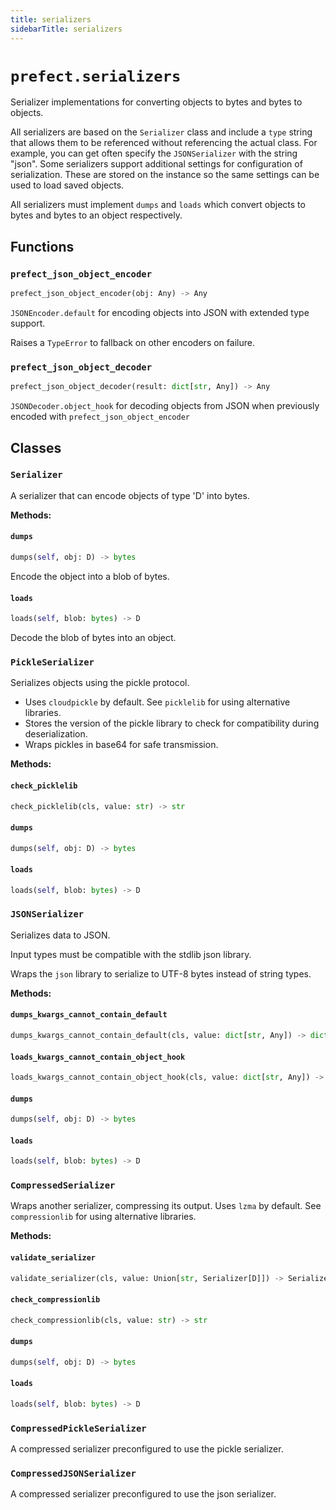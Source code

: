 ```yaml
---
title: serializers
sidebarTitle: serializers
---
```


# `prefect.serializers`



Serializer implementations for converting objects to bytes and bytes to objects.

All serializers are based on the `Serializer` class and include a `type` string that
allows them to be referenced without referencing the actual class. For example, you
can get often specify the `JSONSerializer` with the string "json". Some serializers
support additional settings for configuration of serialization. These are stored on
the instance so the same settings can be used to load saved objects.

All serializers must implement `dumps` and `loads` which convert objects to bytes and
bytes to an object respectively.


## Functions

### `prefect_json_object_encoder` <sup><a href="https://github.com/prefecthq/prefect/blob/main/src/prefect/serializers.py#L44" target="_blank"><Icon icon="github" style="width: 14px; height: 14px;" /></a></sup>

```python
prefect_json_object_encoder(obj: Any) -> Any
```


`JSONEncoder.default` for encoding objects into JSON with extended type support.

Raises a `TypeError` to fallback on other encoders on failure.


### `prefect_json_object_decoder` <sup><a href="https://github.com/prefecthq/prefect/blob/main/src/prefect/serializers.py#L67" target="_blank"><Icon icon="github" style="width: 14px; height: 14px;" /></a></sup>

```python
prefect_json_object_decoder(result: dict[str, Any]) -> Any
```


`JSONDecoder.object_hook` for decoding objects from JSON when previously encoded
with `prefect_json_object_encoder`


## Classes

### `Serializer` <sup><a href="https://github.com/prefecthq/prefect/blob/main/src/prefect/serializers.py#L86" target="_blank"><Icon icon="github" style="width: 14px; height: 14px;" /></a></sup>


A serializer that can encode objects of type 'D' into bytes.


**Methods:**

#### `dumps` <sup><a href="https://github.com/prefecthq/prefect/blob/main/src/prefect/serializers.py#L121" target="_blank"><Icon icon="github" style="width: 14px; height: 14px;" /></a></sup>

```python
dumps(self, obj: D) -> bytes
```

Encode the object into a blob of bytes.


#### `loads` <sup><a href="https://github.com/prefecthq/prefect/blob/main/src/prefect/serializers.py#L125" target="_blank"><Icon icon="github" style="width: 14px; height: 14px;" /></a></sup>

```python
loads(self, blob: bytes) -> D
```

Decode the blob of bytes into an object.


### `PickleSerializer` <sup><a href="https://github.com/prefecthq/prefect/blob/main/src/prefect/serializers.py#L137" target="_blank"><Icon icon="github" style="width: 14px; height: 14px;" /></a></sup>


Serializes objects using the pickle protocol.

- Uses `cloudpickle` by default. See `picklelib` for using alternative libraries.
- Stores the version of the pickle library to check for compatibility during
    deserialization.
- Wraps pickles in base64 for safe transmission.


**Methods:**

#### `check_picklelib` <sup><a href="https://github.com/prefecthq/prefect/blob/main/src/prefect/serializers.py#L153" target="_blank"><Icon icon="github" style="width: 14px; height: 14px;" /></a></sup>

```python
check_picklelib(cls, value: str) -> str
```

#### `dumps` <sup><a href="https://github.com/prefecthq/prefect/blob/main/src/prefect/serializers.py#L156" target="_blank"><Icon icon="github" style="width: 14px; height: 14px;" /></a></sup>

```python
dumps(self, obj: D) -> bytes
```

#### `loads` <sup><a href="https://github.com/prefecthq/prefect/blob/main/src/prefect/serializers.py#L161" target="_blank"><Icon icon="github" style="width: 14px; height: 14px;" /></a></sup>

```python
loads(self, blob: bytes) -> D
```

### `JSONSerializer` <sup><a href="https://github.com/prefecthq/prefect/blob/main/src/prefect/serializers.py#L166" target="_blank"><Icon icon="github" style="width: 14px; height: 14px;" /></a></sup>


Serializes data to JSON.

Input types must be compatible with the stdlib json library.

Wraps the `json` library to serialize to UTF-8 bytes instead of string types.


**Methods:**

#### `dumps_kwargs_cannot_contain_default` <sup><a href="https://github.com/prefecthq/prefect/blob/main/src/prefect/serializers.py#L199" target="_blank"><Icon icon="github" style="width: 14px; height: 14px;" /></a></sup>

```python
dumps_kwargs_cannot_contain_default(cls, value: dict[str, Any]) -> dict[str, Any]
```

#### `loads_kwargs_cannot_contain_object_hook` <sup><a href="https://github.com/prefecthq/prefect/blob/main/src/prefect/serializers.py#L205" target="_blank"><Icon icon="github" style="width: 14px; height: 14px;" /></a></sup>

```python
loads_kwargs_cannot_contain_object_hook(cls, value: dict[str, Any]) -> dict[str, Any]
```

#### `dumps` <sup><a href="https://github.com/prefecthq/prefect/blob/main/src/prefect/serializers.py#L210" target="_blank"><Icon icon="github" style="width: 14px; height: 14px;" /></a></sup>

```python
dumps(self, obj: D) -> bytes
```

#### `loads` <sup><a href="https://github.com/prefecthq/prefect/blob/main/src/prefect/serializers.py#L221" target="_blank"><Icon icon="github" style="width: 14px; height: 14px;" /></a></sup>

```python
loads(self, blob: bytes) -> D
```

### `CompressedSerializer` <sup><a href="https://github.com/prefecthq/prefect/blob/main/src/prefect/serializers.py#L229" target="_blank"><Icon icon="github" style="width: 14px; height: 14px;" /></a></sup>


Wraps another serializer, compressing its output.
Uses `lzma` by default. See `compressionlib` for using alternative libraries.


**Methods:**

#### `validate_serializer` <sup><a href="https://github.com/prefecthq/prefect/blob/main/src/prefect/serializers.py#L247" target="_blank"><Icon icon="github" style="width: 14px; height: 14px;" /></a></sup>

```python
validate_serializer(cls, value: Union[str, Serializer[D]]) -> Serializer[D]
```

#### `check_compressionlib` <sup><a href="https://github.com/prefecthq/prefect/blob/main/src/prefect/serializers.py#L251" target="_blank"><Icon icon="github" style="width: 14px; height: 14px;" /></a></sup>

```python
check_compressionlib(cls, value: str) -> str
```

#### `dumps` <sup><a href="https://github.com/prefecthq/prefect/blob/main/src/prefect/serializers.py#L254" target="_blank"><Icon icon="github" style="width: 14px; height: 14px;" /></a></sup>

```python
dumps(self, obj: D) -> bytes
```

#### `loads` <sup><a href="https://github.com/prefecthq/prefect/blob/main/src/prefect/serializers.py#L259" target="_blank"><Icon icon="github" style="width: 14px; height: 14px;" /></a></sup>

```python
loads(self, blob: bytes) -> D
```

### `CompressedPickleSerializer` <sup><a href="https://github.com/prefecthq/prefect/blob/main/src/prefect/serializers.py#L265" target="_blank"><Icon icon="github" style="width: 14px; height: 14px;" /></a></sup>


A compressed serializer preconfigured to use the pickle serializer.


### `CompressedJSONSerializer` <sup><a href="https://github.com/prefecthq/prefect/blob/main/src/prefect/serializers.py#L275" target="_blank"><Icon icon="github" style="width: 14px; height: 14px;" /></a></sup>


A compressed serializer preconfigured to use the json serializer.

